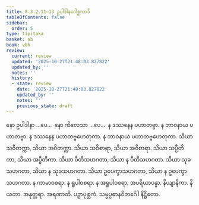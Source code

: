 ```yaml
---
title: 8.3.2.11–13 ဥပါဒါနဂေါစ္ဆကာဒိ
tableOfContents: false
sidebar:
  order: 5
type: tipitaka
basket: ab
book: vbh
review:
  current: review
  updated: '2025-10-27T21:48:03.827822'
  updated_by: ''
  notes: ''
  history:
  - state: review
    date: '2025-10-27T21:48:03.827822'
    updated_by: ''
    notes: ''
    previous_state: draft
---
```



<ReviewStatus review={frontmatter.review} showDetails={true} />

<HypothesisAnnotation frontmatter={frontmatter} />

<DynamicBreadcrumb />

<Paragraph number="1457" book="vbh">
နော ဥပါဒါနာ …ပေ…  နော ကိလေသာ …ပေ…  န ဒဿနေန ပဟာတဗ္ဗာ. န ဘာဝနာယ ပဟာတဗ္ဗာ. န ဒဿနေန ပဟာတဗ္ဗဟေတုကာ. န ဘာဝနာယ ပဟာတဗ္ဗဟေတုကာ. သိယာ သဝိတက္ကာ, သိယာ အဝိတက္ကာ. သိယာ သဝိစာရာ, သိယာ အဝိစာရာ. သိယာ သပ္ပီတိကာ, သိယာ အပ္ပီတိကာ. သိယာ ပီတိသဟဂတာ, သိယာ န ပီတိသဟဂတာ. သိယာ သုခသဟဂတာ, သိယာ န သုခသဟဂတာ. သိယာ ဥပေက္ခာသဟဂတာ, သိယာ န ဥပေက္ခာသဟဂတာ. န ကာမာဝစရာ. န ရူပါဝစရာ. န အရူပါဝစရာ. အပရိယာပန္နာ. နိယျာနိကာ. နိယတာ. အနုတ္တရာ. အရဏာတိ.

</Paragraph>

<Paragraph number="1458" type="center" book="vbh">
ပဉှာပုစ္ဆကံ.



</Paragraph>

<Paragraph number="1459" type="center" book="vbh">
သမ္မပ္ပဓာနဝိဘင်္ဂေါ နိဋ္ဌိတော.
</Paragraph>